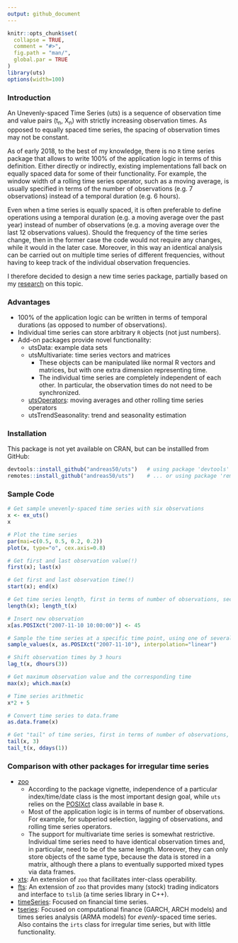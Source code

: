 ```yaml
---
output: github_document
---
```


<!-- README.md is generated from README.Rmd. Please edit that file -->

```r
knitr::opts_chunk$set(
  collapse = TRUE,
  comment = "#>",
  fig.path = "man/",
  global.par = TRUE
)
library(uts)
options(width=100)
```

### Introduction

An Unevenly-spaced Time Series (uts) is a sequence of observation time and value pairs (t<sub>n</sub>, X<sub>n</sub>) with strictly increasing observation times. As opposed to equally spaced time series, the spacing of observation times may not be constant.

As of early 2018, to the best of my knowledge, there is no `R` time series package that allows to write 100% of the application logic in terms of this definition. Either directly or indirectly, existing implementations fall back on equally spaced data for some of their functionality. For example, the window width of a rolling time series operator, such as a moving average, is usually specified in terms of the number of observations (e.g. 7 observations) instead of a temporal duration (e.g. 6 hours).

Even when a time series is equally spaced, it is often preferable to define operations using a temporal duration (e.g. a moving average over the past year) instead of number of observations (e.g. a moving average over the last 12 observations values). Should the frequency of the time series change, then in the former case the code would not require any changes, while it would in the later case. Moreover, in this way an identical analysis can be carried out on multiple time series of different frequencies, without having to keep track of the individual observation frequencies.

I therefore decided to design a new time series package, partially based on my [research](http://www.eckner.com/research.html) on this topic.

### Advantages

* 100% of the application logic can be written in terms of temporal durations (as opposed to number of observations).
* Individual time series can store arbitrary `R` objects (not just numbers).
* Add-on packages provide novel functionality:
    * utsData: example data sets
    * utsMultivariate: time series vectors and matrices
        * These objects can be manipulated like normal R vectors and matrices, but with one extra dimension representing time.
        * The individual time series are completely independent of each other. In particular, the observation times do not need to be synchronized.
    * [utsOperators](https://github.com/andreas50/utsOperators): moving averages and other rolling time series operators
    * utsTrendSeasonality: trend and seasonality estimation


### Installation

This package is not yet available on CRAN, but can be installled from GitHub:

```r
devtools::install_github("andreas50/uts")   # using package 'devtools'
remotes::install_github("andreas50/uts")    # ... or using package 'remotes'
```

### Sample Code

```r
# Get sample unevenly-spaced time series with six observations
x <- ex_uts()
x
```

```r
# Plot the time series
par(mai=c(0.5, 0.5, 0.2, 0.2))
plot(x, type="o", cex.axis=0.8)
```

```r
# Get first and last observation value(!)
first(x); last(x)

# Get first and last observation time(!)
start(x); end(x)

# Get time series length, first in terms of number of observations, second in terms of temporal length
length(x); length_t(x)

# Insert new observation
x[as.POSIXct("2007-11-10 10:00:00")] <- 45

# Sample the time series at a specific time point, using one of several supported interpolation methods
sample_values(x, as.POSIXct("2007-11-10"), interpolation="linear")

# Shift observation times by 3 hours
lag_t(x, dhours(3))

# Get maximum observation value and the corresponding time
max(x); which.max(x)

# Time series arithmetic
x*2 + 5

# Convert time series to data.frame
as.data.frame(x)

# Get "tail" of time series, first in terms of number of observations, second in terms of temporal length
tail(x, 3)
tail_t(x, ddays(1))
```


### Comparison with other packages for irregular time series

* [zoo](http://cran.r-project.org/web/packages/zoo/index.html)
    * According to the package vignette, independence of a particular index/time/date class is the most important design goal, while `uts` relies on the [POSIXct](https://stat.ethz.ch/R-manual/R-devel/library/base/html/DateTimeClasses.html) class available in base `R`.
    * Most of the application logic is in terms of number of observations. For example, for subperiod selection, lagging of observations, and rolling time series operators.
    * The support for multivariate time series is somewhat restrictive. Individual time series need to have identical observation times and, in particular, need to be of the same length. Moreover, they can only store objects of the same type, because the data is stored in a matrix, although there a plans to eventually supported mixed types via data frames.
* [xts](http://cran.r-project.org/web/packages/xts/index.html): An extension of `zoo` that facilitates inter-class operability.
* [fts](http://cran.r-project.org/web/packages/fts/index.html): An extension of `zoo` that provides many (stock) trading indicators and interface to `tslib` (a time series library in C++).
* [timeSeries](http://cran.r-project.org/web/packages/timeSeries/index.html): Focused on financial time series.
* [tseries](http://cran.r-project.org/web/packages/tseries/index.html): Focused on computational finance (GARCH, ARCH models) and times series analysis (ARMA models) for *evenly*-spaced time series. Also contains the `irts` class for irregular time series, but with little functionality.
